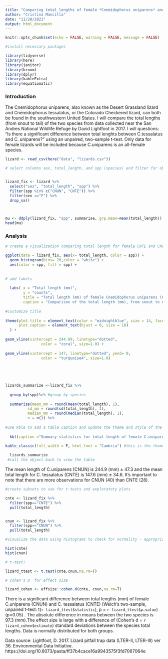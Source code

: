 ```yaml
---
title: "Comparing total lengths of female *Cnemidophorus uniparens* and *Cnemidophorus tessalatus* "
author: "Cristina Mancilla"
date: "11/28/2021"
output: html_document
---
```


```r
knitr::opts_chunk$set(echo = FALSE, warning = FALSE, message = FALSE)
```

```r
#install necessary packages

library(tidyverse)
library(here)
library(janitor)
library(broom)
library(dplyr)
library(kableExtra)
library(equatiomatic)

```

### Introduction 

The Cnemidophorus uniparens, also known as the Desert Grassland lizard and Cnemidophorus tessalatus, or the Colorado Checkered lizard, can both be found in the southwestern United States. I will compare the total lengths (from snout to tail) of the two species from data collected near the San Andres National Wildlife Refuge by David Lightfoot in 2017. I will questions: "Is there a significant difference between total lenghts between C.tessalatus and C. uniparens?" using an unpaired, two-sample t-test. Only data for female lizards will be included because C.uniparens is an all-female species.

```r
lizard <- read_csv(here("data", "lizards.csv"))
```


```r
# select columns sex, total_length, and spp (species) and filter for observation of only CNUN (Cnemidophorus uniparens, the Desert Grassland lizard) and CNTE (Cnemidophorus tessalatus, the Colorado Checkered lizard).


lizard_fix <- lizard %>% 
  select("sex", "total_length", "spp") %>% 
  filter(spp %in% c("CNUN", "CNTE")) %>% 
  filter(sex =="F") %>% 
  drop_na()

  
```



```r
mu <- ddply(lizard_fix, "spp", summarise, grp.mean=mean(total_length))
head(mu)
```
### Analysis 

```r
# create a visualization comparing total length for female CNTE and CNUN lizards 

ggplot(data = lizard_fix, aes(x= total_length, color = spp)) +
  geom_histogram(bins= 20,color = "white") +
  aes(color = spp, fill = spp) +
  
  
# add labels 
  
  labs( x = "Total length (mm)", 
        y = "counts",
        title = "Total length (mm) of female Cnemidophorus uniparens (CNUN)\n and Cnemidophorus tessalatus (CNTE) lizards", 
        caption = "Comparison of the total length (mm), from snout to end of tail, of female Cnemidophorous uniparens \n (Desert Grassland Lizard) and Cnemidophorus tessalatus (Colorado Checkered Lizard).Dashed lines \n represent mean total length (mm) for each species of lizard.The mean for C.uniparens (CNUN) is 147 mm \n and C.tessalatus (CNTE) is 245 (mm) Lizards were sampled using pitfall traps near the San Andres National \n Wildlife Refuge.") +
  
#customize title 
  
theme(plot.title = element_text(color = "midnightblue", size = 14, face = "bold"),  
      plot.caption = element_text(hjust = 0, size = 10)
  ) +
  
geom_vline(xintercept = 244.89, linetype="dotted", 
                color = "coral", size=1.0) +
  
geom_vline(xintercept = 147, linetype="dotted", yend= 0, 
                color = "turquoise4", size=1.0)
  
  

         
```
```r
lizards_summarize <-lizard_fix %>% 
  
  group_by(spp)%>% #group by species
  
  summarize(mean_mm = round(mean(total_length), 1), 
          sd_mm = round(sd(total_length), 1), 
          median_mm = round(median(total_length), 1), 
          n = n()) %>% 
  
#use Kble to add a table caption and update the theme and style of the table so that it looks presentable when it is knitted. 
  
  kbl(caption ="Summary statistics for total length of female C.uniparens (CNUN) and C. tessalatus (CNTE) " ) %>% 
  
kable_classic(full_width = F, html_font = "Cambria") #this is the theme of the table 

  lizards_summarize
 #call the object back to view the table 
```



\n 
\n 



The mean length of C.uniparens (CNUN) is 244.9 (mm) ± 47.3 and the mean total length for C. tessalatus (CNTE) is 147.6 (mm) ± 34.6. It's important to note that there are more observations for CNUN (40) than CNTE (28). 

 
```r
#create subsets to use for t-tests and exploratory plots

cnte <- lizard_fix %>% 
  filter(spp=="CNTE") %>% 
  pull(total_length) 


cnun <- lizard_fix %>% 
  filter(spp=="CNUN") %>% 
  pull(total_length)
```


```r
#visualize the data using histograms to check for normality - appropriate for t-test? Both subsets look normally distributed, so the t-test assumption of normal distribution is accurate and a t-test is appropriate. 

hist(cnte)
hist(cnun)
```


```r
# t-test! 

lizard_ttest <- t.test(cnte,cnun,na.rm=T)
```

```r
# cohen's D  for effect size 

lizard_cohen <- effsize::cohen.d(cnte, cnun,na.rm=T)
```

There is a significant difference between total lengths (mm) of female C.uniparens (CNUN) and C. tessalatus (CNTE) (Welch's two-sample, unpaired t-test: t(`r lizard_ttest$statistic`), p = `r lizard_ttest$p.value`) (p<0.05) . The absolute difference in means between the two species is 97.3 (mm).The effect size is large with a difference of (Cohen's d = `r lizard_cohen$estimate`) standard deviations between the species total lengths. Data is normally distributed for both groups.  

         
         
         
Data source: Lightfoot, D. 2017. Lizard pitfall trap data (LTER-II, LTER-III) ver 36. Environmental Data Initiative. https://doi.org/10.6073/pasta/ff37b4cace16a9943575f3fd7067064e



